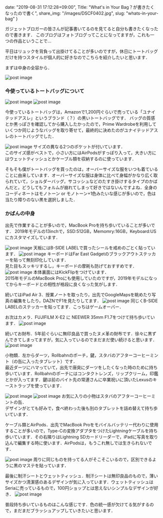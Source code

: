 date: "2019-08-31 17:12:28+09:00",
Title: "What's in Your Bag？が書きたくなったので書く",
share_img: "/images/DSCF0402.jpg",
slug: "whats-in-your-bag"
}

ガジェットブロガーの皆さんが記事書いてるのを見てると自分も書きたくなったので書きます．
このブログはフォトブログってことになってますが，これも一つの作品ということで...

平日はリュックを背負って出掛けてることが多いのですが，休日にトートバッグだけを持つスタイルが個人的に好きなのでこちらを紹介したいと思います．

まずは中身の全容から．

<img src="/images/IMG_3932.jpg" alt="post image" />


<h3>今使っているトートバッグについて</h3>

<img src="/images/DSCF0380.jpg" alt="post image" />

<img src="/images/DSCF0384.jpg" alt="post image" />

今使っているトートバッグは，Amazonで1,200円ぐらいで売っている「ユナイテッドアスレ」というブランド（？）の黒いトートバッグです．
バッグの質感とか黒っぽさを確認してから購入したかったので，Prime Wardrobeを利用していくつか同じようなバッグを取り寄せて，最終的に決めたのがユナイテッドアスレのトートバッグでした．

<img src="/images/DSCF0391.jpg" alt="post image" />
<span className="caption">
サイズの異なる2つのポケットが付いています．<br />このサイズ感がベストで，小さい方にはAirPodsがすっぽり入って，大きい方にはウェットティッシュとかケーブル類を収納するのに使っています．
</span>

そもそも僕がトートバッグを買ったのは，オーバーサイズな服をいつも着ていることに由来しています．オーバーサイズな服は身体に比べて身幅がかなり広く取られていて，ショルダーバッグ，サコッシュなどのたすき掛けするタイプのかばんだと，どうしてもフォルムが崩れてしまって好きではないんですよね．全身のコーディネートはモノトーン or モノトーン+1色みたいな感じが多いので，色は当たり障りのない黒を選択しました．

<h3>かばんの中身</h3>

出先で作業することが多いので，MacBook Proを持ち歩いていることが多いです．
2019年モデルの13inchで，SSD:512GB，Memomry:16GB，Keyboard:USにカスタマイズしています．

<img src="/images/DSCF0411.jpg" alt="post image" />
<span className="caption">天板にはB-SIDE LABELで買ったシールを戒めのごとく貼っています．</span>

<img src="/images/DSCF0414.jpg" alt="post image" />
<span className="caption">キーボードはFar East Gadgetのブラックアウトステッカーを貼って無刻印化しています．<br />見た目もスッキリするし，キーボードの摩耗も防げておすすめです．</span>

<img src="/images/DSCF0425.jpg" alt="post image" />
<span className="caption">本体裏面にはKickFlipをつけています．<br />2015年モデルのMacBook Proにも使用していたのですが，2019年モデルになってからキーボードとの相性が格段に良くなった気がします．</span>

続いてはiPad Air 3．授業ノートを取ったり，出先でGoogleMapsを眺めたり写真の編集をしたり，DAZNでF1を見たりしてます．
<img src="/images/DSCF0403.jpg" alt="post image" />
<span className="caption">同じくB-SIDE LABELのステッカーを貼ってます．こっちはゲームオーバー．</span>

お次はカメラ．FUJIFILM X-E2 に NEEWER 35mm F1.7をつけて持ち歩いています．
<img src="/images/IMG_3929.jpg" alt="post image" />

続いてお財布．5年前ぐらいに無印良品で買ったヌメ革の財布です．徐々に黒ずんできてしまってますが，気に入っているのでまだまだ使い続けると思います．
<img src="/images/DSCF0396.jpg" alt="post image" />

小物類．左からダーツ，Rollbahnのポーチ，鍵，スタバのアフターコーヒーミント（の缶に入ったタブレット）です．<br />
最近ダーツにハマっていて，出先で唐突にダーツをしたくなった時のために持ち歩いています．Rollbahnのポーチにはコンタクトレンズ，リップクリーム，印鑑とかが入ってます．鍵は前のバイト先の常連さんに卒業祝いに頂いたLexusのキーストラップを使っています．

<img src="/images/DSCF0397.jpg" alt="post image" />

<img src="/images/DSCF0402.jpg" alt="post image" />
<span className="caption">お気に入りの小物はスタバのアフターコーヒーミントの缶．<br />デザインがとても好みで，食べ終わった後も別のタブレットを詰め替えて持ち歩いています．</span>

ケーブル類とAirPods．出先でMacBook Proをモバイルバッテリー代わりに使用することが多いので，Type-Cの変換アダプタをつけたLightningケーブルを持ち歩いています．その右隣りはLightning SDカードリーダーで，iPadに写真を取り込んで編集する時に使います．AirPodsは，もうこれ無しでは生きられないです．

<img src="/images/DSCF0393.jpg" alt="post image" />
<span className="caption">周りに同じものを持ってる人がそこそこいるので，区別できるように黒のマステを貼っています．</span>

最後に制汗シートとウェットティッシュ．制汗シートは無印良品のもので，薄いサイズかつ清潔感のあるデザインが気に入っています．ウェットティッシュはSeriaに売っているもので，100円ショップとは思えないシンプルなデザインが好き．
<img src="/images/DSCF0394.jpg" alt="post image" />

普段持ち歩いているものはこんな感じです．色の統一感が欠けてる気がするので，まだまだブラッシュアップしていきたいと思います．